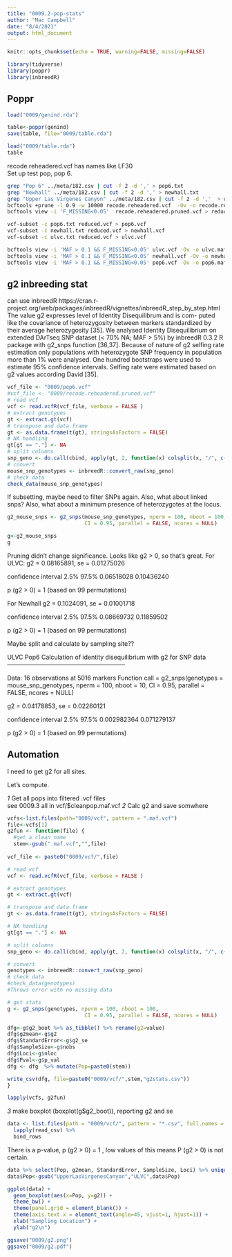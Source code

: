 ```yaml
---
title: "0009.2-pop-stats"
author: "Mac Campbell"
date: "8/4/2021"
output: html_document
---
```


```r
knitr::opts_chunk$set(echo = TRUE, warning=FALSE, missing=FALSE)
```

```r
library(tidyverse)
library(poppr)
library(inbreedR)
```

## Poppr
```r
load("0009/genind.rda")
```

```r
table<-poppr(genind)
save(table, file="0009/table.rda")
```
```r
load("0009/table.rda")
table
```

recode.reheadered.vcf has names like LF30   
Set up test pop, pop 6.   

```sh
grep "Pop 6" ../meta/182.csv | cut -f 2 -d ',' > pop6.txt
grep "Newhall" ../meta/182.csv | cut -f 2 -d ',' > newhall.txt
grep "Upper Las Virgenes Canyon" ../meta/182.csv | cut -f 2 -d ','  > ulvc.txt
bcftools +prune -l 0.9 -w 10000 recode.reheadered.vcf  -Ov -o recode.reheadered.pruned.vcf
bcftools view -i 'F_MISSING<0.05'  recode.reheadered.pruned.vcf > reduced.vcf

vcf-subset -c pop6.txt reduced.vcf > pop6.vcf
vcf-subset -c newhall.txt reduced.vcf > newhall.vcf
vcf-subset -c ulvc.txt reduced.vcf > ulvc.vcf

bcftools view -i 'MAF > 0.1 && F_MISSING<0.05' ulvc.vcf -Ov -o ulvc.maf.vcf
bcftools view -i 'MAF > 0.1 && F_MISSING<0.05' newhall.vcf -Ov -o newhall.maf.vcf
bcftools view -i 'MAF > 0.1 && F_MISSING<0.05' pop6.vcf -Ov -o pop6.maf.vcf
```

## g2 inbreeding stat
can use inbreedR
https://cran.r-project.org/web/packages/inbreedR/vignettes/inbreedR_step_by_step.html   
The value g2 expresses level of Identity Disequilibrum and is com- puted like the covariance of heterozygosity between markers standardized by their average heterozygosity [35]. We analysed Identity Disequilibrium on extended DArTseq SNP dataset (< 70% NA; MAF > 5%) by inbreedR 0.3.2 R package with g2_snps function [36,37]. Because of nature of g2 selfing rate estimation only populations with heterozygote SNP frequency in population more than 1% were analysed. One hundred bootstraps were used to estimate 95% confidence intervals. Selfing rate were estimated based on g2 values according David [35].     

```r
vcf_file <- "0009/pop6.vcf"
#vcf_file <- "0009/recode.reheadered.pruned.vcf"
# read vcf
vcf <- read.vcfR(vcf_file, verbose = FALSE )
# extract genotypes
gt <- extract.gt(vcf)
# transpose and data.frame
gt <- as.data.frame(t(gt), stringsAsFactors = FALSE)
# NA handling
gt[gt == "."] <- NA
# split columns
snp_geno <- do.call(cbind, apply(gt, 2, function(x) colsplit(x, "/", c("a","b"))))
# convert
mouse_snp_genotypes <- inbreedR::convert_raw(snp_geno)
# check data
check_data(mouse_snp_genotypes)
```

If subsetting, maybe need to filter SNPs again. Also, what about linked snps? Also, what about a minimum presence of heterozygotes at the locus.

```r
g2_mouse_snps <- g2_snps(mouse_snp_genotypes, nperm = 100, nboot = 100, 
                         CI = 0.95, parallel = FALSE, ncores = NULL)
```

```r
g<-g2_mouse_snps
g
```

Pruning didn't change significance. Looks like g2 > 0, so that's great.
For ULVC:
g2 = 0.08165891, se = 0.01275026

confidence interval 
      2.5%      97.5% 
0.06518028 0.10436240 

p (g2 > 0) = 1 (based on 99 permutations)

For Newhall
g2 = 0.1024091, se = 0.01001718

confidence interval 
      2.5%      97.5% 
0.08669732 0.11859502 

p (g2 > 0) = 1 (based on 99 permutations)

Maybe split and calculate by sampling site??

ULVC Pop6 
Calculation of identity disequilibrium with g2 for SNP data
-----------------------------------------------------------

Data: 16 observations at 5016 markers
Function call = g2_snps(genotypes = mouse_snp_genotypes, nperm = 100, nboot = 10,     CI = 0.95, parallel = FALSE, ncores = NULL)

g2 = 0.04178853, se = 0.02260121

confidence interval 
       2.5%       97.5% 
0.002982364 0.071279137 

p (g2 > 0) = 1 (based on 99 permutations)


## Automation

I need to get g2 for all sites.

Let's compute.     

_1_ Get all pops into filtered .vcf files      
see 0009.3 all in vcf/$cleanpop.maf.vcf 
_2_ Calc g2 and save somwhere

```r
vcfs<-list.files(path="0009/vcf", pattern = ".maf.vcf")
file<-vcfs[1]
g2fun <- function(file) {
  #get a clean name
  stem<-gsub(".maf.vcf","",file)
  
vcf_file <- paste0("0009/vcf/",file)

# read vcf
vcf <- read.vcfR(vcf_file, verbose = FALSE )

# extract genotypes
gt <- extract.gt(vcf)

# transpose and data.frame
gt <- as.data.frame(t(gt), stringsAsFactors = FALSE)

# NA handling
gt[gt == "."] <- NA

# split columns
snp_geno <- do.call(cbind, apply(gt, 2, function(x) colsplit(x, "/", c("a","b"))))

# convert
genotypes <- inbreedR::convert_raw(snp_geno)
# check data
#check_data(genotypes)
#Throws error with no missing data

# get stats
g <- g2_snps(genotypes, nperm = 100, nboot = 100, 
                         CI = 0.95, parallel = FALSE, ncores = NULL)

dfg<-g$g2_boot %>% as_tibble() %>% rename(g2=value) 
dfg$g2mean<-g$g2
dfg$StandardError<-g$g2_se
dfg$SampleSize<-g$nobs
dfg$Loci<-g$nloc
dfg$Pval<-g$p_val
dfg <- dfg  %>% mutate(Pop=paste0(stem))

write_csv(dfg, file=paste0("0009/vcf/",stem,"g2stats.csv"))
}

lapply(vcfs, g2fun)
```




_3_ make boxplot (boxplot(g$g2_boot)), reporting g2 and se

```r
data <- list.files(path = "0009/vcf/", pattern = "*.csv", full.names = TRUE) %>% 
  lapply(read_csv) %>%                                            
  bind_rows                                                        
```

There is a p-value, p (g2 > 0) = 1 , low values of this means P (g2 > 0) is not certain.

```r
data %>% select(Pop, g2mean, StandardError, SampleSize, Loci) %>% unique()
data$Pop<-gsub("UpperLasVirgenesCanyon","ULVC",data$Pop)
```
```r
ggplot(data) +
  geom_boxplot(aes(x=Pop, y=g2)) +
  theme_bw() +
  theme(panel.grid = element_blank()) +
  theme(axis.text.x = element_text(angle=45, vjust=1, hjust=1)) +
  xlab("Sampling Location") +
  ylab("g2\n") 

ggsave("0009/g2.png")
ggsave("0009/g2.pdf")
  
```

